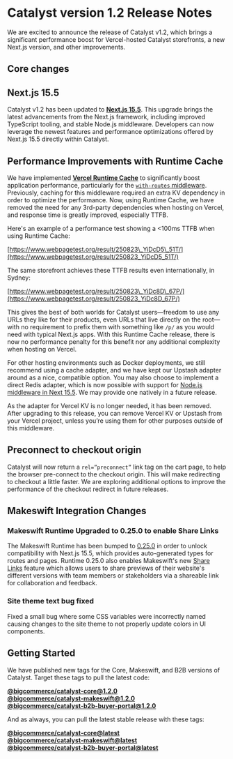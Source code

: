 # Catalyst version 1.2 Release Notes

We are excited to announce the release of Catalyst v1.2, which brings a significant performance boost for Vercel-hosted Catalyst storefronts, a new Next.js version, and other improvements.


## Core changes

## Next.js 15.5

Catalyst v1.2 has been updated to [**Next.js 15.5**](https://nextjs.org/blog/next-15-5). This upgrade brings the latest advancements from the Next.js framework, including improved TypeScript tooling, and stable Node.js middleware. Developers can now leverage the newest features and performance optimizations offered by Next.js 15.5 directly within Catalyst.

## Performance Improvements with Runtime Cache

We have implemented [**Vercel Runtime Cache**](https://vercel.com/changelog/introducing-the-runtime-cache-api) to significantly boost application performance, particularly for the [`with-routes` middleware](https://developer.bigcommerce.com/docs/storefront/catalyst/development/middleware#with-routes). Previously, caching for this middleware required an extra KV dependency in order to optimize the performance. Now, using Runtime Cache, we have removed the need for any 3rd-party dependencies when hosting on Vercel, and response time is greatly improved, especially TTFB.

Here's an example of a performance test showing a \<100ms TTFB when using Runtime Cache:

[https://www.webpagetest.org/result/250823\_YiDcD5\_51T/](https://www.webpagetest.org/result/250823_YiDcD5_51T/)

The same storefront achieves these TTFB results even internationally, in Sydney:

[https://www.webpagetest.org/result/250823\_YiDc8D\_67P/](https://www.webpagetest.org/result/250823_YiDc8D_67P/)

This gives the best of both worlds for Catalyst users—freedom to use any URLs they like for their products, even URLs that live directly on the root—with no requirement to prefix them with something like `/p/` as you would need with typical Next.js apps. With this Runtime Cache release, there is now no performance penalty for this benefit nor any additional complexity when hosting on Vercel.

For other hosting environments such as Docker deployments, we still recommend using a cache adapter, and we have kept our Upstash adapter around as a nice, compatible option. You may also choose to implement a direct Redis adapter, which is now possible with support for [Node.js middleware in Next 15.5](https://nextjs.org/blog/next-15-5#nodejs-middleware-stable). We may provide one natively in a future release.

As the adapter for Vercel KV is no longer needed, it has been removed. After upgrading to this release, you can remove Vercel KV or Upstash from your Vercel project, unless you’re using them for other purposes outside of this middleware.

## Preconnect to checkout origin

Catalyst will now return a `rel=”preconnect”` link tag on the cart page, to help the browser pre-connect to the checkout origin. This will make redirecting to checkout a little faster. We are exploring additional options to improve the performance of the checkout redirect in future releases.

## Makeswift Integration Changes

### Makeswift Runtime Upgraded to 0.25.0 to enable Share Links

The Makeswift Runtime has been bumped to [0.25.0](https://github.com/makeswift/makeswift/releases/tag/%40makeswift%2Fruntime%400.25.0) in order to unlock compatibility with Next.js 15.5, which provides auto-generated types for routes and pages. Runtime 0.25.0 also enables Makeswift's new [Share Links](https://docs.makeswift.com/product/sharing) feature which allows users to share previews of their website's different versions with team members or stakeholders via a shareable link for collaboration and feedback.

### Site theme text bug fixed

Fixed a small bug where some CSS variables were incorrectly named causing changes to the site theme to not properly update colors in UI components.

## Getting Started

We have published new tags for the Core, Makeswift, and B2B versions of Catalyst. Target these tags to pull the latest code:

[**@bigcommerce/catalyst-core@1.2.0**](https://github.com/bigcommerce/catalyst/releases/tag/%40bigcommerce%2Fcatalyst-core%401.2.0)  
[**@bigcommerce/catalyst-makeswift@1.2.0**](https://github.com/bigcommerce/catalyst/releases/tag/%40bigcommerce%2Fcatalyst-makeswift%401.2.0)  
[**@bigcommerce/catalyst-b2b-buyer-portal@1.2.0**](https://github.com/bigcommerce/catalyst/releases/tag/%40bigcommerce%2Fcatalyst-b2b-buyer-portal%401.2.0)

And as always, you can pull the latest stable release with these tags:

[**@bigcommerce/catalyst-core@latest**](https://github.com/bigcommerce/catalyst/releases/tag/%40bigcommerce%2Fcatalyst-core%40latest)  
[**@bigcommerce/catalyst-makeswift@latest**](https://github.com/bigcommerce/catalyst/releases/tag/%40bigcommerce%2Fcatalyst-makeswift%40latest)  
[**@bigcommerce/catalyst-b2b-buyer-portal@latest**](https://github.com/bigcommerce/catalyst/releases/tag/%40bigcommerce%2Fcatalyst-b2b-buyer-portal%40latest)